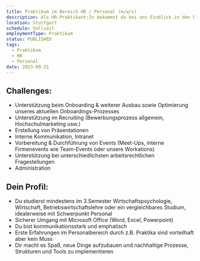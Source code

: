 ```yaml
---
title: Praktikum im Bereich HR / Personal (m/w/x)
description: Als HR-Praktikant:In bekommst du bei uns Einblick in den kompletten Employee Life Cycle eines Start-Ups. Zudem kannst du uns aktiv im Recruiting sowie Hochschulmarketing unterstützen. Wenn du gerne mit Menschen arbeitest, kommunikativ und zuverlässig bist und eine Hands-On Mentalität mitbringst, dann bist du bei uns richtig.
location: Stuttgart
schedule: Vollzeit
employmentType: Praktikum
status: PUBLISHED
tags:
  - Praktikum
  - HR
  - Personal
date: 2023-09-21
---
```


## Challenges:

- Unterstützung beim Onboarding & weiterer Ausbau sowie Optimierung unseres aktuellen Onboardings-Prozesses
- Unterstützung im Recruiting (Bewerbungsprozess allgemein, Hochschulmarketing usw.) 
- Erstellung von Präsentationen
- Interne Kommunikation, Intranet 
- Vorbereitung & Durchführung von Events (Meet-Ups, interne Firmenevents wie Team-Events oder unsere Workations)
- Unterstützung bei unterschiedlichsten arbeitsrechtlichen Fragestellungen 
- Administration

## Dein Profil:

- Du studierst mindestens im 3.Semester Wirtschaftspsychologie, Wirtschaft, Betriebswirtschaftslehre oder ein vergleichbares Studium, idealerweise mit Schwerpunkt Personal
- Sicherer Umgang mit Microsoft Office (Word, Excel, Powerpoint)
- Du bist kommunikationsstark und emphatisch
- Erste Erfahrungen im Personalbereich durch z.B. Praktika sind vorteilhaft aber kein Muss
- Dir macht es Spaß, neue Dinge aufzubauen und nachhaltige Prozesse, Strukturen und Tools zu implementieren 